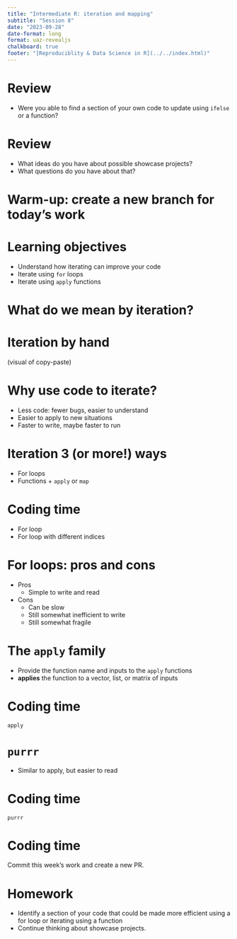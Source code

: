 ```yaml
---
title: "Intermediate R: iteration and mapping"
subtitle: "Session 8"
date: "2023-09-28"
date-format: long
format: uaz-revealjs
chalkboard: true
footer: "[Reproduciblity & Data Science in R](../../index.html)"
---
```


# Review

-   Were you able to find a section of your own code to update using `ifelse` or a function?

# Review

-   What ideas do you have about possible showcase projects?
-   What questions do you have about that?

# Warm-up: create a new branch for today's work

# Learning objectives

-   Understand how iterating can improve your code
-   Iterate using `for` loops
-   Iterate using `apply` functions <!--# Or purrr -->

# What do we mean by iteration?

# Iteration by hand

(visual of copy-paste)

# Why use code to iterate?

-   Less code: fewer bugs, easier to understand
-   Easier to apply to new situations
-   Faster to write, maybe faster to run

# Iteration 3 (or more!) ways

-   For loops
-   Functions + `apply` or `map`

# Coding time

-   For loop
-   For loop with different indices

# For loops: pros and cons

-   Pros
    -   Simple to write and read
-   Cons
    -   Can be slow
    -   Still somewhat inefficient to write
    -   Still somewhat fragile

# The `apply` family

-   Provide the function name and inputs to the `apply` functions
-   **applies** the function to a vector, list, or matrix of inputs

# Coding time

`apply`

# `purrr`

-   Similar to apply, but easier to read

# Coding time

`purrr`

# Coding time

Commit this week's work and create a new PR.

# Homework

-   Identify a section of your code that could be made more efficient using a for loop or iterating using a function
-   Continue thinking about showcase projects.
